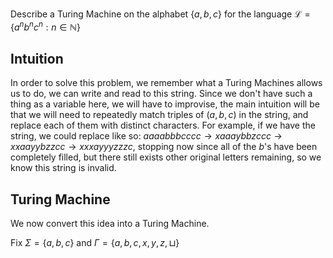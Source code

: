 Describe a Turing Machine on the alphabet <math display="inline">\left\{ a, b, c \right\}</math> for the language <math display="block">\mathcal{L}=\left\{ a^{n}b^{n}c^{n}: n \in \mathbb{N} \right\}</math>

== Intuition ==
In order to solve this problem, we remember what a Turing Machines allows us to do, we can write and read to this string. Since we don't have such a thing as a variable here, we will have to improvise, the main intuition will be that we will need to repeatedly match triples of <math display="inline">\left( a, b, c \right)</math> in the string, and replace each of them with distinct characters. For example, if we have the string, we could replace like so: <math display="block">aaaabbbcccc \to xaaaybbzccc \to xxaayybzzcc  \to xxxayyyzzzc</math>, stopping now since all of the <math display="inline">b</math>'s have been completely filled, but there still exists other original letters remaining, so we know this string is invalid.

== Turing Machine ==
We now convert this idea into a Turing Machine.

Fix <math display="inline">\Sigma = \left\{ a, b, c \right\}</math> and <math display="inline">\Gamma = \left\{  a, b, c, x, y , z, \sqcup \right\}</math>

{{Knowledge Metadata|Computability|Example}}